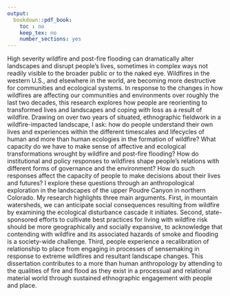 ```yaml
---
output:
  bookdown::pdf_book:
    toc : no
    keep_tex: no
    number_sections: yes
---
```


<!-- Remember, It can't be longer than 350 words! -->

High severity wildfire and post-fire flooding can dramatically alter landscapes and disrupt people's lives, sometimes in complex ways not readily visible to the broader public or to the naked eye. Wildfires in the western U.S., and elsewhere in the world, are becoming more destructive for communities and ecological systems. In response to the changes in how wildfires are affecting our communities and environments over roughly the last two decades, this research explores how people are reorienting to transformed lives and landscapes and coping with loss as a result of wildfire. Drawing on over two years of situated, ethnographic fieldwork in a wildfire-impacted landscape, I ask: how do people understand their own lives and experiences within the different timescales and lifecycles of human and more than human ecologies in the formation of wildfire? What capacity do we have to make sense of affective and ecological transformations wrought by wildfire and post-fire flooding? How do institutional and policy responses to wildfires shape people’s relations with different forms of governance and the environment? How do such responses affect the capacity of people to make decisions about their lives and futures? I explore these questions through an anthropological exploration in the landscapes of the upper Poudre Canyon in northern Colorado. My research highlights three main arguments. First, in mountain watersheds, we can anticipate social consequences resulting from wildfire by examining the ecological disturbance cascade it initiates. Second, state-sponsored efforts to cultivate best practices for living with wildfire risk should be more geographically and socially expansive, to acknowledge that contending with wildfire and its associated hazards of smoke and flooding is a society-wide challenge. Third, people experience a recalibration of relationship to place from engaging in processes of sensemaking in response to extreme wildfires and resultant landscape changes. This dissertation contributes to a more than human anthropology by attending to the qualities of fire and flood as they exist in a processual and relational material world through sustained ethnographic engagement with people and place.
